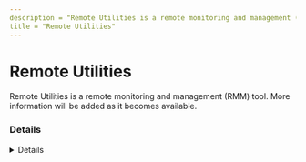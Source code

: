 ```yaml
---
description = "Remote Utilities is a remote monitoring and management (RMM) tool. More information will be added as it becomes available."
title = "Remote Utilities"
---
```




# Remote Utilities

Remote Utilities is a remote monitoring and management (RMM) tool. More information will be added as it becomes available.

### Details
<Details author={""}
         category={""}
         created={""}
         website={""}
         lastModified={"2024-02-09"}
         privileges={""}
         free={ false }
         verification={ false }
/>

#### Installation Paths
<Card code={ ["rutview.exe", "rutserv.exe"] }/>





### Forensic Artifacts




#### Network Artifacts
<EuiSpacer size="xl"/>
<NetworkArtifactsTable data={ [{"Description": "Known remote domains", "Domains": ["*.internetid.ru"], "Ports": []}] }/>




### Detections
- Detects potential network activity of Remote Utilities RMM tool
  - [Sigma Rule](https://github.com/magicsword-io/LOLRMM/blob/main/detections/sigma/remote_utilities_network_sigma.yml)
- Detects potential processes activity of Remote Utilities RMM tool
  - [Sigma Rule](https://github.com/magicsword-io/LOLRMM/blob/main/detections/sigma/remote_utilities_processes_sigma.yml)

### References
- [https://www.remoteutilities.com/download/](https://www.remoteutilities.com/download/)

